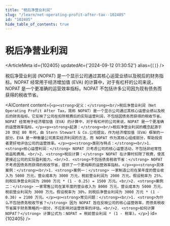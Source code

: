 ```yaml
---
title: "税后净营业利润"
slug: "/learn/net-operating-profit-after-tax--102405"
id: "102405"
hide_table_of_contents: true
---
```



# 税后净营业利润

<ArticleMeta id={102405} updatedAt={'2024-09-12 01:30:52'} alias={`[]`} />
<div className='border-solid border-b border-t-0 my-4 border-[var(--ifm-color-gray-300)]' />

税后净营业利润 (NOPAT) 是一个显示公司通过其核心运营业绩以及税后的财务指标。NOPAT 经常用于经济增加值 (EVA) 的计算中，对于有杠杆的公司来说，NOPAT 是一个更准确的运营效率指标。NOPAT 不包括许多公司因为现有债务而获得的税收节省。

<AIContent content={`<p><strong>定义：</strong><br/>税后净营业利润（Net Operating Profit After Tax，简称 NOPAT）是一个显示公司通过其核心运营业绩以及税后的财务指标。它反映了公司在扣除税费后的实际运营利润，不包括因债务而获得的税收节省。NOPAT 经常用于经济增加值（EVA）的计算中，对于有杠杆的公司来说，NOPAT 是一个更准确的运营效率指标。</p><p><strong>起源：</strong><br/>税后净营业利润的概念起源于 20 世纪 80 年代，由 Stern Stewart & Co.公司提出，作为经济增加值（EVA）框架的一部分。EVA 是一种衡量公司真实经济利润的方法，而 NOPAT 作为其核心组成部分，帮助投资者更好地评估公司的运营效率。</p><p><strong>类别与特点：</strong><br/>1. <strong>核心运营利润：</strong> NOPAT 只考虑公司的核心运营活动，不包括非经常性收益和费用。<br/>2. <strong>税后计算：</strong> NOPAT 在计算时扣除了税费，使其更接近公司的实际盈利能力。<br/>3. <strong>不包括债务税收节省：</strong> NOPAT 不考虑因债务而获得的税收节省，提供了一个更纯粹的运营效率指标。</p><p><strong>具体案例：</strong><br/>1. <strong>案例一：</strong> 一家制造公司在某年度的营业收入为 5000 万元，营业成本为 3000 万元，税前营业利润为 2000 万元。假设税率为 25%，则税后净营业利润为 2000 万元 * (1 - 0.25) = 1500 万元。<br/>2. <strong>案例二：</strong> 一家零售公司在某年度的营业收入为 8000 万元，营业成本为 5000 万元，税前营业利润为 3000 万元。假设税率为 30%，则税后净营业利润为 3000 万元 * (1 - 0.30) = 2100 万元。</p><p><strong>常见问题：</strong><br/>1. <strong>为什么不包括债务税收节省？</strong> 因为 NOPAT 旨在反映公司的核心运营效率，而债务税收节省属于财务策略的一部分，不应影响对运营效率的评估。<br/>2. <strong>如何计算 NOPAT？</strong> 计算公式为：NOPAT = 税前营业利润 * (1 - 税率)。</p>`} id={102405} />
